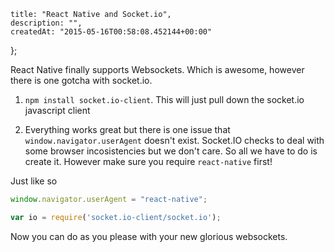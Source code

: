     title: "React Native and Socket.io",
    description: "",
    createdAt: "2015-05-16T00:58:08.452144+00:00"
};


    
React Native finally supports Websockets. Which is awesome, however there is one gotcha with socket.io.

1) `npm install socket.io-client`. This will just pull down the socket.io javascript client


2) Everything works great but there is one issue that `window.navigator.userAgent` doesn't exist. Socket.IO checks to deal with some browser incosistencies but we don't care. So all we have to do is create it. However make sure you require `react-native` first!

Just like so

```javascript
window.navigator.userAgent = "react-native";

var io = require('socket.io-client/socket.io');
```


Now you can do as you please with your new glorious websockets.